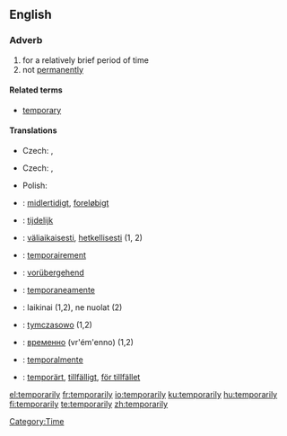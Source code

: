 ==English==
===Adverb===
{{en-adv|-}}

# for a relatively brief period of time
# not [[permanently]]

====Related terms====
*[[temporary]]

====Translations====
{{trans-top|for a relatively brief period of time}}
* Czech: {{t|cs|dočasně}}, {{t|cs|krátce}}
{{trans-mid}}
{{trans-bottom}}

{{trans-top|not permanently}}
* Czech: {{t|cs|přechodně}}, {{t|cs|provizorně}}
{{trans-mid}}
* Polish: {{t|pl|prowizorycznie}}
{{trans-bottom}}

{{checktrans-top}}
*{{ttbc|Danish}}: [[midlertidigt]], [[foreløbigt]]
*{{ttbc|Dutch}}: [[tijdelijk]]
*{{ttbc|Finnish}}: [[väliaikaisesti]], [[hetkellisesti]] (1, 2)
*{{ttbc|French}}: [[temporairement]]
*{{ttbc|German}}: [[vorübergehend]]
*{{ttbc|Italian}}: [[temporaneamente]]
{{checktrans-mid}}
*{{ttbc|Lithuanian}}: laikinai (1,2), ne nuolat (2)
*{{ttbc|Polish}}: [[tymczasowo]] (1,2)
*{{ttbc|Russian}}: [[временно]] (vr'ém'enno) (1,2)
*{{ttbc|Spanish}}: [[temporalmente]]
*{{ttbc|Swedish}}: [[temporärt]], [[tillfälligt]], [[för tillfället]]
{{checktrans-bottom}}

[[Category:Time]]

[[el:temporarily]]
[[fr:temporarily]]
[[io:temporarily]]
[[ku:temporarily]]
[[hu:temporarily]]
[[fi:temporarily]]
[[te:temporarily]]
[[zh:temporarily]]